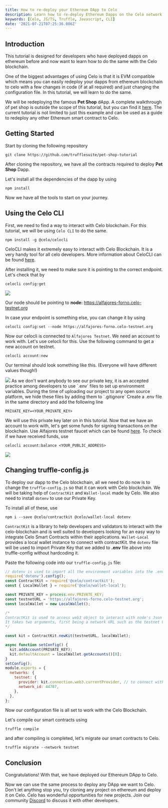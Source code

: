 ```yaml
---
title: How to re-deploy your Ethereum DApp to Celo
description: Learn how to re-deploy Ethereum Dapps on the Celo network
keywords: [Celo, JS/TS, Truffle, Javascript, CLI]
date: '2021-07-21T07:25:36.086Z'
---
```


## Introduction

This tutorial is designed for developers who have deployed dapps on ethereum before and now want to learn how to do the same with the Celo blockchain.

One of the biggest advantages of using Celo is that it is EVM compatible which means you can easily redeploy your dapps from ethereum blockchain to celo with a few changes in code (if at all required) and just changing the configuration file. In this tutorial, we will learn to do the same.

We will be redeploying the famous **Pet Shop** dApp. A complete walkthrough of pet shop is outside the scope of this tutorial, but you can find it [here](https://www.trufflesuite.com/tutorials/pet-shop). The current tutorial is not limited to just this example and can be used as a guide to redeploy any other Ethereum smart contract to Celo.

## Getting Started

Start by cloning the following repository

```text
git clone https://github.com/trufflesuite/pet-shop-tutorial
```

After cloning the repository, we have all the contracts required to deploy **Pet Shop** Dapp.

Let's install all the dependencies of the dapp by using

```text
npm install
```

Now we have all the tools to start on your journey.

## Using the Celo CLI

First, we need to find a way to interact with Celo blockchain. For this tutorial, we will be using `Celo CLI` to do the same.

```text
npm install -g @celo/celocli
```

CeloCLI makes it extremely easy to interact with Celo Blockchain. It is a very handy tool for all celo developers. More information about CeloCLI can be found [here](https://docs.celo.org/celo-owner-guide/quick-start).

After installing it, we need to make sure it is pointing to the correct endpoint. Let's check that by

```text
celocli config:get
```

![](./assets/celo-redeploy-ethereum-dapps-on-celo-image-1.png)

Our node should be pointing to **node:** <https://alfajores-forno.celo-testnet.org>

In case your endpoint is something else, you can change it by using

```text
celocli config:set --node https://alfajores-forno.celo-testnet.org
```

Now our celocli is connected to `Alfajores Testnet`. We need an account to work with. Let's use celocli for this. Use the following command to get a new account on testnet.

```text
celocli account:new
```

Our terminal should look something like this. (Everyone will have different values though!)

![](./assets/celo-redeploy-ethereum-dapps-on-celo-image-2.png) As we don't want anybody to see our private key, it is an accepted practice among developers to use \`.env\` files to set up environment variables. During the time of uploading our project to any open source platform, we hide these files by adding them to \`.gitignore\` Create a .env file in the same directory and add the following line

```text
PRIVATE_KEY=<YOUR_PRIVATE_KEY>
```

We will use this private key later on in this tutorial. Now that we have an account to work with, let's get some funds for signing transactions on the blockchain. Use Alfajores testnet faucet which can be found [here](https://celo.org/developers/faucet). To check if we have received funds, use

```text
celocli account:balance <YOUR_PUBLIC_ADDRESS>
```

![](./assets/celo-redeploy-ethereum-dapps-on-celo-image-3.png)

## Changing truffle-config.js

To deploy our dapp to the Celo blockchain, all we need to do now is to change the `truffle-config.js` so that it can work with Celo blockchain. We will be taking help of `ContractKit` and `Wallet-local` made by Celo. We also need to install `dotenv` to use our Private Key.

To install all of these, use

```text
npm i --save @celo/contractkit @celo/wallet-local dotenv
```

`ContractKit` is a library to help developers and validators to interact with the celo-blockchain and is well suited to developers looking for an easy way to integrate Celo Smart Contracts within their applications. `Wallet-Local` provides a local wallet instance to connect with contractKit. the `dotenv` file will be used to import Private Key that we added to **.env** file above into truffle-config without hardcoding it.

Paste the following code into our `truffle-config.js` file:

```javascript
// dotenv is used to import all the environment variables into the .env file
require('dotenv').config();
const ContractKit = require('@celo/contractkit');
const { LocalWallet } = require('@celo/wallet-local');

const PRIVATE_KEY = process.env.PRIVATE_KEY;
const testnetURL = 'https://alfajores-forno.celo-testnet.org';
const localWallet = new LocalWallet();

/*
ContractKit is used to access web3 object to interact with node's Json RPC API.
It takes two arguments, first being a network URL such as the testnet URL and secondly, a wallet instance for signing transactions.
*/

const kit = ContractKit.newKit(testnetURL, localWallet);

async function setConfig() {
  kit.addAccount(PRIVATE_KEY);
  kit.defaultAccount = localWallet.getAccounts()[0];
}
setConfig();
module.exports = {
  networks: {
    testnet: {
      provider: kit.connection.web3.currentProvider, // to connect with Alfajores testnet
      network_id: 44787,
    },
  },
};
```

Now our configuration file is all set to work with the Celo Blockchain.

Let's compile our smart contracts using

```text
truffle compile
```

and after compiling is completed, let's migrate our smart contracts to Celo.

```text
truffle migrate --network testnet
```

## Conclusion

Congratulations! With that, we have deployed our Ethereum DApp to Celo.

Now we can use the same process to deploy any DApp we want to Celo. Don't let anything stop you, try cloning any project on ethereum and deploy it on Celo. Celo has wonderful opportunities for new projects. Join our community [Discord](https://figment.io/devchat) to discuss it with other developers.
